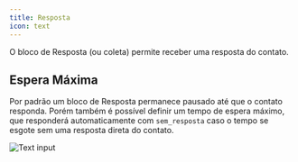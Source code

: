 ```yaml
---
title: Resposta
icon: text
---
```


O bloco de Resposta (ou coleta) permite receber uma resposta do contato.

## Espera Máxima

Por padrão um bloco de Resposta permanece pausado até que o contato responda. Porém também é possível definir um tempo de espera máximo, que responderá automaticamente com `sem_resposta` caso o tempo se esgote sem uma resposta direta do contato.

<Frame>
  <img
    src="/images/automation/blocks/inputs/text.png"
    alt="Text input"
    className="rounded-lg"
  />
</Frame>